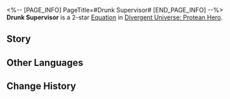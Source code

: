 <%-- [PAGE_INFO]
PageTitle=#Drunk Supervisor#
[END_PAGE_INFO] --%>
{{Equation Infobox
|period   = Protean Hero
|rarity   = 2
|path1    = Elation*4
|path2    = Erudition*2
|effect   = Increase CRIT DMG dealt by ally targets' Follow-up ATKs by {{Color|h|150%}}. When using "{{Trait|Brain in a Vat}}" to launch Ultimate and deal DMG to enemy targets, it is considered as a Follow-up ATK.
|mentions = Cerces; Thanatos
}}
'''Drunk Supervisor''' is a 2-star [[Divergent Universe: Protean Hero/Equatoins|Equation]] in [[Divergent Universe: Protean Hero]].

==Story==
{{Description|They say that wise ones are like branches of Cerces, basking in the radiance of rationality.<br />Yet my mentor, Sarahetha, preferred to soak herself in wine barrels.<br />From lectures to research, and even during experiments, she never went without her drink.<br />I once asked her which she valued more: Truth or honey brew.<br />After a long silence, she replied with a drinking hiccup.<br />She was a genuine genius,<br />A single potion of hers could vanquish wheat diseases,<br />And a few papers could boost olive production.<br />But what truly filled her heart with pride was perfecting the taste of cider.<br />Now, thirty years after graduation, I'm here in the academy to attend her funeral.<br />Well, I guess it's more like a wine-tasting event than a somber occasion.<br />Her final wish was to toast and revel with Thanatos.}}
<!--
==Gameplay Notes==
* 
-->
==Other Languages==
{{Other Languages
|en   = Drunk Supervisor
|zhs  = 酩酊导师
|zht  = 酩酊導師
|ja   = 酩酊する指導教官
|ko   = 만취한 스승
|es   = Supervisor ebrio
|fr   = Superviseur ivre
|ru   = Пьяный инспектор
|th   = อาจารย์ผู้เมามาย
|vi   = Người Hướng Dẫn Say Mèm
|de   = Betrunkener Vorgesetzter
|id   = Drunk Supervisor
|pt   = Supervisor Bêbado
}}

==Change History==
{{Change History|3.1}}